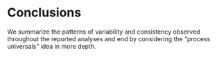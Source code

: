 # Conclusions

We summarize the patterns of variability and consistency observed throughout the reported analyses and end by considering the “process universals” idea in more depth. 

